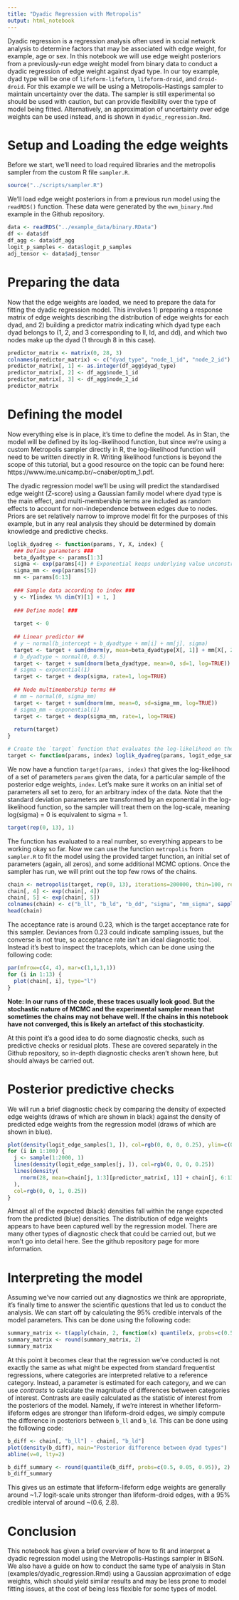 ```yaml
---
title: "Dyadic Regression with Metropolis"
output: html_notebook
---
```


Dyadic regression is a regression analysis often used in social network analysis to determine factors that may be associated with edge weight, for example, age or sex. In this notebook we will use edge weight posteriors from a previously-run edge weight model from binary data to conduct a dyadic regression of edge weight against dyad type. In our toy example, dyad type will be one of `lifeform-lifeform`, `lifeform-droid`, and `droid-droid`. For this example we will be using a Metropolis-Hastings sampler to maintain uncertainty over the data. The sampler is still experimental so should be used with caution, but can provide flexibility over the type of model being fitted. Alternatively, an approximation of uncertainty over edge weights can be used instead, and is shown in `dyadic_regression.Rmd`.

# Setup and Loading the edge weights

Before we start, we'll need to load required libraries and the metropolis sampler from the custom R file `sampler.R`. 

```r
source("../scripts/sampler.R")
```

We'll load edge weight posteriors in from a previous run model using the `readRDS()` function. These data were generated by the `ewm_binary.Rmd` example in the Github repository.

```r
data <- readRDS("../example_data/binary.RData")
df <- data$df
df_agg <- data$df_agg
logit_p_samples <- data$logit_p_samples
adj_tensor <- data$adj_tensor
```

# Preparing the data

Now that the edge weights are loaded, we need to prepare the data for fitting the dyadic regression model. This involves 1) preparing a response matrix of edge weights describing the distribution of edge weights for each dyad, and 2) building a predictor matrix indicating which dyad type each dyad belongs to (1, 2, and 3 corresponding to ll, ld, and dd), and which two nodes make up the dyad (1 through 8 in this case).

```r
predictor_matrix <- matrix(0, 28, 3)
colnames(predictor_matrix) <- c("dyad_type", "node_1_id", "node_2_id")
predictor_matrix[, 1] <- as.integer(df_agg$dyad_type)
predictor_matrix[, 2] <- df_agg$node_1_id
predictor_matrix[, 3] <- df_agg$node_2_id
predictor_matrix
```

# Defining the model

Now everything else is in place, it's time to define the model. As in Stan, the model will be defined by its log-likelihood function, but since we're using a custom Metropolis sampler directly in R, the log-likelihood function will need to be written directly in R. Writing likelihood functions is beyond the scope of this tutorial, but a good resource on the topic can be found here: https://www.ime.unicamp.br/~cnaber/optim_1.pdf.

The dyadic regression model we'll be using will predict the standardised edge weight (Z-score) using a Gaussian family model where dyad type is the main effect, and multi-membership terms are included as random effects to account for non-independence between edges due to nodes. Priors are set relatively narrow to improve model fit for the purposes of this example, but in any real analysis they should be determined by domain knowledge and predictive checks.

```r
loglik_dyadreg <- function(params, Y, X, index) {
  ### Define parameters ###
  beta_dyadtype <- params[1:3]
  sigma <- exp(params[4]) # Exponential keeps underlying value unconstrained, which is much easier for the sampler.
  sigma_mm <- exp(params[5])
  mm <- params[6:13]
  
  ### Sample data according to index ###
  y <- Y[index %% dim(Y)[1] + 1, ]
  
  ### Define model ###
  
  target <- 0
  
  ## Linear predictor ##
  # y ~ normal(b_intercept + b_dyadtype + mm[i] + mm[j], sigma)
  target <- target + sum(dnorm(y, mean=beta_dyadtype[X[, 1]] + mm[X[, 2]] + mm[X[, 3]], sd=sigma, log=TRUE)) # Main model
  # b_dyadtype ~ normal(0, 0.5)
  target <- target + sum(dnorm(beta_dyadtype, mean=0, sd=1, log=TRUE))
  # sigma ~ exponential(1)
  target <- target + dexp(sigma, rate=1, log=TRUE)
  
  ## Node multimembership terms ##
  # mm ~ normal(0, sigma_mm)
  target <- target + sum(dnorm(mm, mean=0, sd=sigma_mm, log=TRUE))
  # sigma_mm ~ exponential(1)
  target <- target + dexp(sigma_mm, rate=1, log=TRUE)
  
  return(target)
}

# Create the `target` function that evaluates the log-likelihood on the dataset.
target <- function(params, index) loglik_dyadreg(params, logit_edge_samples, predictor_matrix, index)
```

We now have a function `target(params, index)` that gives the log-likelihood of a set of parameters `params` given the data, for a particular sample of the posterior edge weights, `index`. Let's make sure it works on an initial set of parameters all set to zero, for an arbitrary index of the data. Note that the standard deviation parameters are transformed by an exponential in the log-likelihood function, so the sampler will treat them on the log-scale, meaning log(sigma) = 0 is equivalent to sigma = 1.

```r
target(rep(0, 13), 1)
```

The function has evaluated to a real number, so everything appears to be working okay so far. Now we can use the function `metropolis` from `sampler.R` to fit the model using the provided target function, an initial set of parameters (again, all zeros), and some additional MCMC options. Once the sampler has run, we will print out the top few rows of the chains.

```r
chain <- metropolis(target, rep(0, 13), iterations=200000, thin=100, refresh=10000)
chain[, 4] <- exp(chain[, 4])
chain[, 5] <- exp(chain[, 5])
colnames(chain) <- c("b_ll", "b_ld", "b_dd", "sigma", "mm_sigma", sapply(1:8, function(i) paste0("mm_", i)))
head(chain)
```

The acceptance rate is around 0.23, which is the target acceptance rate for this sampler. Deviances from 0.23 could indicate sampling issues, but the converse is not true, so acceptance rate isn't an ideal diagnostic tool. Instead it's best to inspect the traceplots, which can be done using the following code:

```r
par(mfrow=c(4, 4), mar=c(1,1,1,1))
for (i in 1:13) {
  plot(chain[, i], type="l")
}
```
**Note: In our runs of the code, these traces usually look good. But the stochastic nature of MCMC and the experimental sampler mean that sometimes the chains may not behave well. If the chains in this notebook have not converged, this is likely an artefact of this stochasticity.**

At this point it's a good idea to do some diagnostic checks, such as predictive checks or residual plots. These are covered separately in the Github repository, so in-depth diagnostic checks aren't shown here, but should always be carried out.

# Posterior predictive checks

We will run a brief diagnostic check by comparing the density of expected edge weights (draws of which are shown in black) against the density of predicted edge weights from the regression model (draws of which are shown in blue).

```r
plot(density(logit_edge_samples[1, ]), col=rgb(0, 0, 0, 0.25), ylim=c(0, 0.8), main="Posterior predictive density", xlab="Logit edge weight")
for (i in 1:100) {
  j <- sample(1:2000, 1)
  lines(density(logit_edge_samples[j, ]), col=rgb(0, 0, 0, 0.25))
  lines(density(
    rnorm(28, mean=chain[j, 1:3][predictor_matrix[, 1]] + chain[j, 6:13][predictor_matrix[, 2]] + chain[j, 6:13][predictor_matrix[, 3]], sd=chain[j, 4])
  ),
  col=rgb(0, 0, 1, 0.25))
}
```
Almost all of the expected (black) densities fall within the range expected from the predicted (blue) densities. The distribution of edge weights appears to have been captured well by the regression model. There are many other types of diagnostic check that could be carried out, but we won't go into detail here. See the github repository page for more information.

# Interpreting the model

Assuming we've now carried out any diagnostics we think are appropriate, it's finally time to answer the scientific questions that led us to conduct the analysis. We can start off by calculating the 95% credible intervals of the model parameters. This can be done using the following code:

```r
summary_matrix <- t(apply(chain, 2, function(x) quantile(x, probs=c(0.5, 0.025, 0.975))))
summary_matrix <- round(summary_matrix, 2)
summary_matrix
```

At this point it becomes clear that the regression we've conducted is not exactly the same as what might be expected from standard frequentist regressions, where categories are interpreted relative to a reference category. Instead, a parameter is estimated for each category, and we can use *contrasts* to calculate the magnitude of differences between categories of interest. Contrasts are easily calculated as the statistic of interest from the posteriors of the model. Namely, if we're interest in whether lifeform-lifeform edges are stronger than lifeform-droid edges, we simply compute the difference in posteriors between `b_ll` and `b_ld`. This can be done using the following code:

```r
b_diff <- chain[, "b_ll"] - chain[, "b_ld"]
plot(density(b_diff), main="Posterior difference between dyad types")
abline(v=0, lty=2)
```
```r
b_diff_summary <- round(quantile(b_diff, probs=c(0.5, 0.05, 0.95)), 2)
b_diff_summary
```

This gives us an estimate that lifeform-lifeform edge weights are generally around ~1.7 logit-scale units stronger than lifeform-droid edges, with a 95% credible interval of around ~(0.6, 2.8).

# Conclusion

This notebook has given a brief overview of how to fit and interpret a dyadic regression model using the Metropolis-Hastings sampler in BISoN. We also have a guide on how to conduct the same type of analysis in Stan (examples/dyadic_regression.Rmd) using a Gaussian approximation of edge weights, which should yield similar results and may be less prone to model fitting issues, at the cost of being less flexible for some types of model.
